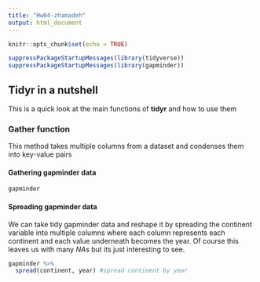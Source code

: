 ```yaml
---
title: "Hw04-zhamadeh"
output: html_document
---
```


```r
knitr::opts_chunk$set(echo = TRUE)
```

```r
suppressPackageStartupMessages(library(tidyverse))
suppressPackageStartupMessages(library(gapminder))
```


## Tidyr in a nutshell
This is a quick look at the main functions of **tidyr** and how to use them

### Gather function
This method takes multiple columns from a dataset and condenses them into key-value pairs

#### Gathering gapminder data

```r
gapminder 
```


#### Spreading gapminder data
We can take tidy gapminder data and reshape it by spreading the continent variable into multiple columns where each column represents each continent and each value underneath becomes the year. Of course this leaves us with many *NAs* but its just interesting to see.

```r
gapminder %>%
  spread(continent, year) #spread continent by year
```


